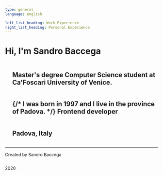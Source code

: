 ```yaml
---
type: general
language: english

left_list_heading: Work Experience
right_list_heading: Personal Experience
---
```


<!-- WHO AM I -->
<table>
  <h1>Hi, I'm Sandro Baccega</h1>
  <ul>
    <img icon="degree" issmall/>
    <h2>
      Master's degree Computer Science student at Ca'Foscari University of
      Venice.
    </h2>
    <img icon="frontend"/>
    <h2>
      {/* I was born in 1997 and I live in the province of Padova. */}
      Frontend developer
    </h2>
    <img icon="position" issmall/>
    <h2>
      Padova, Italy
    </h2>
  </ul>
</table>

<!-- FOOTER -->
<hr>
  <p>Created by Sandro Baccega</p><img icon="copyright"/><p>2020</p>
</hr>
